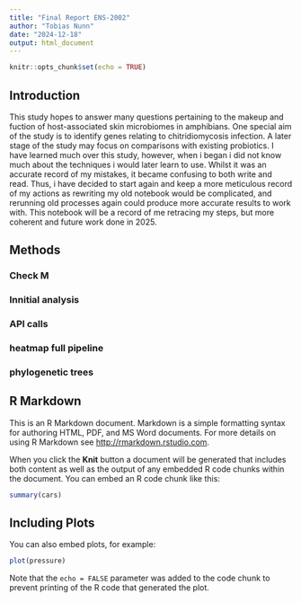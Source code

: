 ```yaml
---
title: "Final Report ENS-2002"
author: "Tobias Nunn"
date: "2024-12-18"
output: html_document
---
```


```r
knitr::opts_chunk$set(echo = TRUE)
```

## Introduction
This study hopes to answer many questions pertaining to the makeup and fuction of host-associated skin microbiomes in amphibians. One special aim of the study is to identify genes relating to chitridiomycosis infection. A later stage of the study may focus on comparisons with existing probiotics. I have learned much over this study, however, when i began i did not know much about the techniques i would later learn to use. Whilst it was an accurate record of my mistakes, it became confusing to both write and read. Thus, i have decided to start again and keep a more meticulous record of my actions as rewriting my old notebook would be complicated, and rerunning old processes again could produce more accurate results to work with. This notebook will be a record of me retracing my steps, but more coherent and future work done in 2025.

## Methods

### Check M

### Innitial analysis

### API calls 

### heatmap full pipeline 

### phylogenetic trees




## R Markdown

This is an R Markdown document. Markdown is a simple formatting syntax for authoring HTML, PDF, and MS Word documents. For more details on using R Markdown see <http://rmarkdown.rstudio.com>.

When you click the **Knit** button a document will be generated that includes both content as well as the output of any embedded R code chunks within the document. You can embed an R code chunk like this:

```r
summary(cars)
```

## Including Plots

You can also embed plots, for example:

```r
plot(pressure)
```

Note that the `echo = FALSE` parameter was added to the code chunk to prevent printing of the R code that generated the plot.
